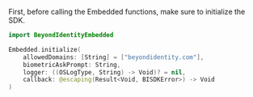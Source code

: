 First, before calling the Embedded functions, make sure to initialize the SDK.

```swift
import BeyondIdentityEmbedded

Embedded.initialize(
    allowedDomains: [String] = ["beyondidentity.com"],
    biometricAskPrompt: String,
    logger: ((OSLogType, String) -> Void)? = nil,
    callback: @escaping(Result<Void, BISDKError>) -> Void
)
```
